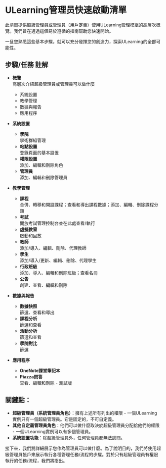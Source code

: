 # ULearning管理员快速啟動清單

此清單提供超級管理員或管理員（用戶定義）使用ULearning管理模組的高層次概覽。我們旨在通過這個易於遵循的指南幫助您快速開始。

一旦您熟悉這些基本步驟，就可以充分發揮您的創造力，探索ULearning的全部可能性。

## 步驟/任務 註解
- **概覽**  
  高層次介紹超級管理員或管理員可以做什麼
  - 系統設置
  - 教學管理
  - 數據與報告
  - 應用程序

- **系統設置**
  - **學院**  
    學術群組管理
  - **站點設置**  
    登錄頁面的基本設置
  - **權限設置**  
    添加、編輯和刪除角色
  - **管理員**  
    添加、編輯和刪除管理員

- **教學管理**
  - **課程**  
    合併、轉移和開設課程；查看和導出課程數據；添加、編輯、刪除課程分類
  - **考試**  
    開放考試管理控制台並在此處查看/執行
  - **虛擬教室**  
    啟動和回放
  - **教師**  
    添加/導入、編輯、刪除、代理教師
  - **學生**  
    添加/導入/更新、編輯、刪除、代理學生
  - **行政班級**  
    添加、導入、編輯和刪除班級；查看名冊
  - **公告**  
    創建、查看、編輯和刪除

- **數據與報告**
  - **數據快照**  
    篩選、查看和導出
  - **課程分析**  
    篩選和查看
  - **活動分析**  
    篩選和查看
  - **學院對比**  
    篩選

- **應用程序**
  - **OneNote課堂筆記本**
  - **Piazza問答**  
    查看、編輯和刪除 - 測試版

## 關鍵點：
- **超級管理員（系統管理員角色）**：擁有上述所有列出的權限 - 一個ULearning實例只有一個超級管理員。它是固定的，不可自定義。
- **其他自定義管理員角色**：他們可以做什麼取決於超級管理員分配給他們的權限 - 一個ULearning實例可以有多個管理員。
- **系統設置功能**：除超級管理員外，任何管理員都無法訪問。

接下來，我們將詳細展示您作為管理員可以做什麼。為了說明目的，我們將使用超級管理員帳戶來展示執行各種管理任務/流程的步驟。對於只有超級管理員有權限執行的任務/流程，我們將指出。
